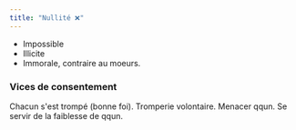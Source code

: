 ```yaml
---
title: "Nullité ❌"
---
```


- Impossible
- Illicite
- Immorale, contraire au moeurs.

### Vices de consentement

<CardGroup cols={2}>
  <Card title="Erreur essentielle">
    Chacun s'est trompé (bonne foi).
  </Card>
    <Card title="Dol">
        Tromperie volontaire.
    </Card>
    <Card title="Crainte fondée">
        Menacer qqun.
    </Card>
    <Card title="Lésion">
        Se servir de la faiblesse de qqun.
    </Card>
</CardGroup>